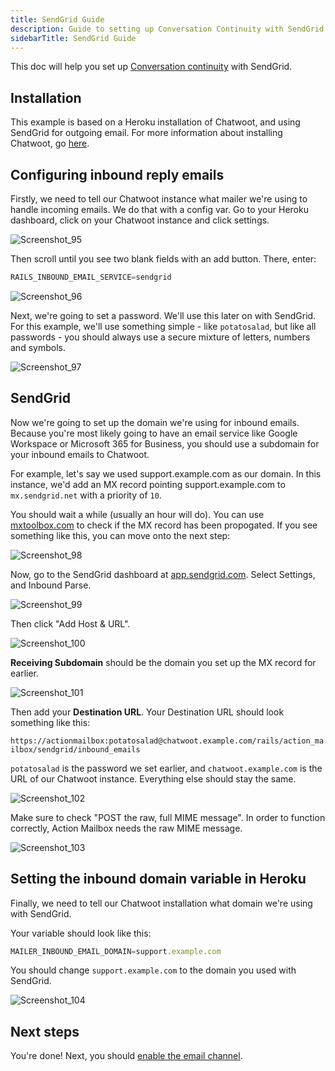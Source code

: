 ```yaml
---
title: SendGrid Guide
description: Guide to setting up Conversation Continuity with SendGrid
sidebarTitle: SendGrid Guide
---
```


This doc will help you set up [Conversation continuity](https://www.chatwoot.com/docs/self-hosted/configuration/features/email-channel/conversation-continuity) with SendGrid.

## Installation

This example is based on a Heroku installation of Chatwoot, and using SendGrid for outgoing email. For more information about installing Chatwoot, go [here](https://www.chatwoot.com/docs/self-hosted#deployment).

## Configuring inbound reply emails

Firstly, we need to tell our Chatwoot instance what mailer we're using to handle incoming emails. We do that with a config var. Go to your Heroku dashboard, click on your Chatwoot instance and click settings.

![Screenshot_95](https://user-images.githubusercontent.com/34171640/128574548-7f2d6521-e79d-47bc-8f8d-6e8d7ca28ae1.png)

Then scroll until you see two blank fields with an add button. There, enter:

```javascript
RAILS_INBOUND_EMAIL_SERVICE=sendgrid
```

![Screenshot_96](https://user-images.githubusercontent.com/34171640/128575349-493efe35-86b9-48ea-84ff-cab7020fd832.jpg)

Next, we're going to set a password. We'll use this later on with SendGrid. For this example, we'll use something simple - like ```potatosalad```, but like all passwords - you should always use a secure mixture of letters, numbers and symbols.

![Screenshot_97](https://user-images.githubusercontent.com/34171640/128575151-9a3fe484-7f1d-43f9-968f-c9841c4d10d1.jpg)

## SendGrid

Now we're going to set up the domain we're using for inbound emails. Because you're most likely going to have an email service like Google Workspace or Microsoft 365 for Business, you should use a subdomain for your inbound emails to Chatwoot.

For example, let's say we used support.example.com as our domain. In this instance, we'd add an MX record pointing support.example.com to ```mx.sendgrid.net``` with a priority of ```10```.

You should wait a while (usually an hour will do). You can use [mxtoolbox.com](https://mxtoolbox.com) to check if the MX record has been propogated. If you see something like this, you can move onto the next step:

![Screenshot_98](https://user-images.githubusercontent.com/34171640/128576943-7f8267b5-d81a-4583-8a40-4941c7700d2b.png)

Now, go to the SendGrid dashboard at [app.sendgrid.com](https://app.sendgrid.com). Select Settings, and Inbound Parse.

![Screenshot_99](https://user-images.githubusercontent.com/34171640/128578295-f62fed61-3401-4a4b-a564-f61f282b8c07.png)

Then click "Add Host & URL".

![Screenshot_100](https://user-images.githubusercontent.com/34171640/128581269-2728e8d4-9c5f-4361-ba4f-3543a0f9a9d8.png)

**Receiving Subdomain** should be the domain you set up the MX record for earlier.

![Screenshot_101](https://user-images.githubusercontent.com/34171640/128581298-1271781f-6985-48b2-9ef9-e210ed5b6ecb.png)

Then add your **Destination URL**. Your Destination URL should look something like this:

```https://actionmailbox:potatosalad@chatwoot.example.com/rails/action_mailbox/sendgrid/inbound_emails```

``potatosalad`` is the password we set earlier, and ``chatwoot.example.com`` is the URL of our Chatwoot instance. Everything else should stay the same.

![Screenshot_102](https://user-images.githubusercontent.com/34171640/128581410-52834258-e826-4c2f-9868-a6c21c9a1ff9.png)

<Warning>
Make sure to check "POST the raw, full MIME message". In order to function correctly, Action Mailbox needs the raw MIME message.
</Warning>

![Screenshot_103](https://user-images.githubusercontent.com/34171640/128581457-ff5e385c-4d7e-4ebb-8f87-28fd5a243798.png)

## Setting the inbound domain variable in Heroku

Finally, we need to tell our Chatwoot installation what domain we're using with SendGrid.

Your variable should look like this:

```javascript
MAILER_INBOUND_EMAIL_DOMAIN=support.example.com
```

You should change ``support.example.com`` to the domain you used with SendGrid.

![Screenshot_104](https://user-images.githubusercontent.com/34171640/128582096-766a2835-04b9-47f0-8662-c602742e11f9.jpg)

## Next steps

You're done! Next, you should [enable the email channel](https://www.chatwoot.com/docs/self-hosted/configuration/features/email-channel/setup). 